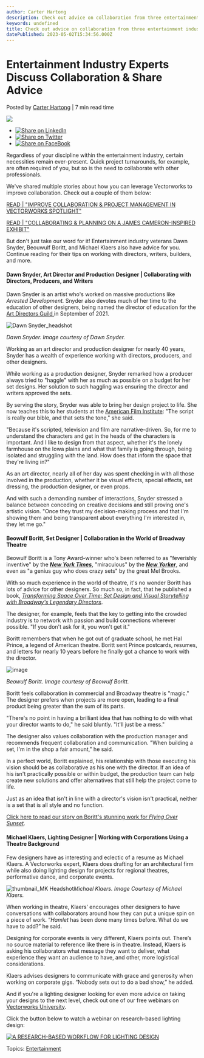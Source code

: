 ```yaml
---
author: Carter Hartong
description: Check out advice on collaboration from three entertainment industry experts.
keywords: undefined
title: Check out advice on collaboration from three entertainment industry experts. 
datePublished: 2023-05-02T15:34:56.000Z
---
```

  

# Entertainment Industry Experts Discuss Collaboration & Share Advice

 Posted by [Carter Hartong](https://blog.vectorworks.net/author/carter-hartong) | 7 min read time 

![](https://blog.vectorworks.net/hubfs/Blog%20Images/220125_Boritt%20Scenic%20Design/Flying%20Over%20Sunset.Boritt_Page_09_Image_0001.jpg) 

* [![Share on LinkedIn](https://2659751.fs1.hubspotusercontent-na1.net/hubfs/2659751/michaelDemo/share-LI.png)](http://www.linkedin.com/shareArticle?mini=true&url=https%3A%2F%2Fblog.vectorworks.net%2F-three-designers-share-the-importance-of-collaboration)
* [![Share on Twitter](https://2659751.fs1.hubspotusercontent-na1.net/hubfs/2659751/michaelDemo/share-TW.png)](https://www.twitter.com/share?text=Entertainment%20Industry%20Experts%20Discuss%20Collaboration%20&%20Share%20Advice&url=https%3A%2F%2Fblog.vectorworks.net%2F-three-designers-share-the-importance-of-collaboration&via=PMGTweets)
* [![Share on FaceBook](https://2659751.fs1.hubspotusercontent-na1.net/hubfs/2659751/michaelDemo/share-FB.png)](https://www.facebook.com/sharer/sharer.php?u=https%3A%2F%2Fblog.vectorworks.net%2F-three-designers-share-the-importance-of-collaboration)

Regardless of your discipline within the entertainment industry, certain necessities remain ever-present. Quick project turnarounds, for example, are often required of you, but so is the need to collaborate with other professionals.

We've shared multiple stories about how you can leverage Vectorworks to improve collaboration. Check out a couple of them below:

[READ | "IMPROVE COLLABORATION & PROJECT MANAGEMENT IN VECTORWORKS SPOTLIGHT"](../../../net/vectorworks/blog/better-collaboration-spotlight-production-design.html)

[READ | "COLLABORATING & PLANNING ON A JAMES CAMERON-INSPIRED EXHIBIT"](../../../net/vectorworks/blog/vectorworks-collaboration-tips-from-an-industry-pro.html)

But don't just take our word for it! Entertainment industry veterans Dawn Snyder, Beouwulf Boritt, and Michael Klaers also have advice for you. Continue reading for their tips on working with directors, writers, builders, and more. 

#### Dawn Snyder, Art Director and Production Designer | Collaborating with Directors, Producers, and Writers 

Dawn Snyder is an artist who's worked on massive productions like _Arrested Development._ Snyder also devotes much of her time to the education of other designers, being named the director of education for the [Art Directors Guild ](https://adg.org)in September of 2021\. 

![Dawn Snyder_headshot](https://blog.vectorworks.net/hs-fs/hubfs/Blog%20Images/230413_ENT%20FAQ%20Expert%20Advice/Dawn%20Snyder_headshot.png?width=445&height=476&name=Dawn%20Snyder_headshot.png)

_Dawn Snyder. Image courtesy of Dawn Snyder._

Working as an art director and production designer for nearly 40 years, Snyder has a wealth of experience working with directors, producers, and other designers. 

While working as a production designer, Snyder remarked how a producer always tried to "haggle" with her as much as possible on a budget for her set designs. Her solution to such haggling was ensuring the director and writers approved the sets.

By serving the story, Snyder was able to bring her design project to life. She now teaches this to her students at the [American Film Institute](https://www.afi.com/): "The script is really our bible, and that sets the tone," she said. 

"Because it's scripted, television and film are narrative-driven. So, for me to understand the characters and get in the heads of the characters is important. And I like to design from that aspect, whether it's the lonely farmhouse on the Iowa plains and what that family is going through, being isolated and struggling with the land. How does that inform the space that they're living in?"

As an art director, nearly all of her day was spent checking in with all those involved in the production, whether it be visual effects, special effects, set dressing, the production designer, or even props. 

And with such a demanding number of interactions, Snyder stressed a balance between conceding on creative decisions and still proving one's artistic vision. "Once they trust my decision-making process and that I'm showing them and being transparent about everything I'm interested in, they let me go."

#### Beowulf Boritt, Set Designer | Collaboration in the World of Broadway Theatre

Beowulf Boritt is a Tony Award-winner who's been referred to as "feverishly inventive" by the [_**New York Times**_](https://www.google.com/url?sa=t&rct=j&q=&esrc=s&source=web&cd=&cad=rja&uact=8&ved=2ahUKEwjfpKHw%5Fq71AhVCV80KHSuFDHUQFnoECA8QAQ&url=https%3A%2F%2Fwww.nytimes.com%2F2012%2F09%2F21%2Ftheater%2Freviews%2Fjake-gyllenhaal-in-if-there-is-i-havent-found-it-yet.html&usg=AOvVaw1jjVVrlcJBqOvPoncyrAsc), "miraculous" by the [_**New Yorker**_](https://www.google.com/url?sa=t&rct=j&q=&esrc=s&source=web&cd=&cad=rja&uact=8&ved=2ahUKEwjD867N%5F671AhVWHc0KHYGNB44QFnoECAIQAQ&url=https%3A%2F%2Fwww.newyorker.com%2F%3Fp%3D75151&usg=AOvVaw1hA7smvzokZV-RNYv6jfAz), and even as "a genius guy who does crazy sets" by the great Mel Brooks.

With so much experience in the world of theatre, it's no wonder Boritt has lots of advice for other designers. So much so, in fact, that he published a book, [_Transforming Space Over Time: Set Design and Visual Storytelling with Broadway's Legendary Directors_](https://www.amazon.com/Transforming-Space-Over-Time-Storytelling/dp/1493064843).

The designer, for example, feels that the key to getting into the crowded industry is to network with passion and build connections wherever possible. "If you don't ask for it, you won't get it."

Boritt remembers that when he got out of graduate school, he met Hal Prince, a legend of American theatre. Boritt sent Prince postcards, resumes, and letters for nearly 10 years before he finally got a chance to work with the director. 

![image](https://blog.vectorworks.net/hs-fs/hubfs/Blog%20Images/230413_ENT%20FAQ%20Expert%20Advice/image.jpeg?width=445&height=690&name=image.jpeg)

 _Beowulf Boritt. Image courtesy of Beowulf Boritt._

Boritt feels collaboration in commercial and Broadway theatre is "magic." The designer prefers when projects are more open, leading to a final product being greater than the sum of its parts. 

"There's no point in having a brilliant idea that has nothing to do with what your director wants to do," he said bluntly. "It'll just be a mess."

The designer also values collaboration with the production manager and recommends frequent collaboration and communication. "When building a set, I'm in the shop a fair amount," he said.

In a perfect world, Boritt explained, his relationship with those executing his vision should be as collaborative as his one with the director. If an idea of his isn't practically possible or within budget, the production team can help create new solutions and offer alternatives that still help the project come to life.

Just as an idea that isn't in line with a director's vision isn't practical, neither is a set that is all style and no function.

[Click here to read our story on Boritt's stunning work for _Flying Over Sunset_](../../../net/vectorworks/blog/beowulf-boritts-scenic-design-flying-over-sunset.html). 

#### Michael Klaers, Lighting Designer | Working with Corporations Using a Theatre Background 

Few designers have as interesting and eclectic of a resume as Michael Klaers. A Vectorworks expert, Klaers does drafting for an architectural firm while also doing lighting design for projects for regional theatres, performative dance, and corporate events. 

![thumbnail_MK Headshot](https://blog.vectorworks.net/hs-fs/hubfs/Blog%20Images/230413_ENT%20FAQ%20Expert%20Advice/thumbnail_MK%20Headshot.jpeg?width=445&height=593&name=thumbnail_MK%20Headshot.jpeg)_Michael Klaers. Image Courtesy of Michael Klaers._

When working in theatre, Klaers’ encourages other designers to have conversations with collaborators around how they can put a unique spin on a piece of work. “_Hamlet_ has been done many times before. What do we have to add?” he said. 

Designing for corporate events is very different, Klaers points out. There’s no source material to reference like there is in theatre. Instead, Klaers is asking his collaborators what message they want to deliver, what experience they want an audience to have, and other, more logistical considerations. 

Klaers advises designers to communicate with grace and generosity when working on corporate gigs. “Nobody sets out to do a bad show,” he added.

And if you're a lighting designer looking for even more advice on taking your designs to the next level, check out one of our free webinars on [Vectorworks University](https://university.vectorworks.net/). 

Click the button below to watch a webinar on research-based lighting design:

[![A RESEARCH-BASED WORKFLOW FOR LIGHTING DESIGN](https://no-cache.hubspot.com/cta/default/3018241/450ebdb4-666c-4554-8f79-65ed5a89bb2f.png)](https://cta-redirect.hubspot.com/cta/redirect/3018241/450ebdb4-666c-4554-8f79-65ed5a89bb2f) 

 Topics: [Entertainment](https://blog.vectorworks.net/topic/entertainment) 

  